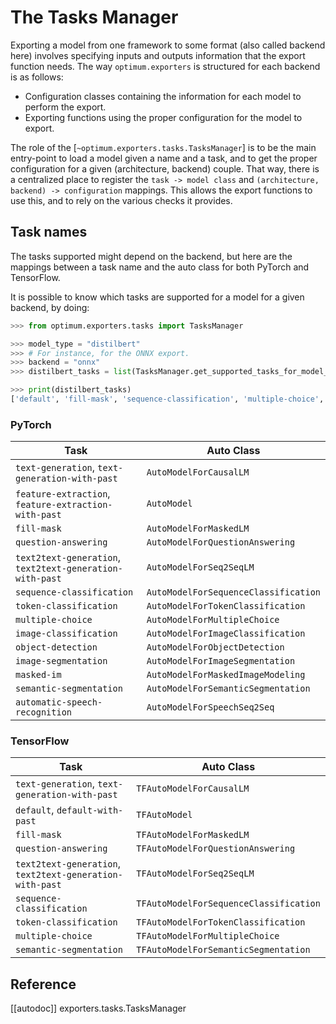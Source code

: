 <!--Copyright 2022 The HuggingFace Team. All rights reserved.

Licensed under the Apache License, Version 2.0 (the "License"); you may not use this file except in compliance with
the License. You may obtain a copy of the License at

http://www.apache.org/licenses/LICENSE-2.0

Unless required by applicable law or agreed to in writing, software distributed under the License is distributed on
an "AS IS" BASIS, WITHOUT WARRANTIES OR CONDITIONS OF ANY KIND, either express or implied. See the License for the
specific language governing permissions and limitations under the License.
-->

# The Tasks Manager

Exporting a model from one framework to some format (also called backend here) involves specifying inputs and outputs information that the export function needs. The way `optimum.exporters` is structured for each backend is as follows:
- Configuration classes containing the information for each model to perform the export.
- Exporting functions using the proper configuration for the model to export.

The role of the [`~optimum.exporters.tasks.TasksManager`] is to be the main entry-point to load a model given a name and a task, and to get the proper configuration for a given (architecture, backend) couple. That way, there is a centralized place to register the `task -> model class` and `(architecture, backend) -> configuration` mappings. This allows the export functions to use this, and to rely on the various checks it provides.

## Task names

The tasks supported might depend on the backend, but here are the mappings between a task name and the auto class for both PyTorch and TensorFlow.

<Tip>

It is possible to know which tasks are supported for a model for a given backend, by doing:

```python
>>> from optimum.exporters.tasks import TasksManager

>>> model_type = "distilbert"
>>> # For instance, for the ONNX export.
>>> backend = "onnx"
>>> distilbert_tasks = list(TasksManager.get_supported_tasks_for_model_type(model_type, backend).keys())

>>> print(distilbert_tasks)
['default', 'fill-mask', 'sequence-classification', 'multiple-choice', 'token-classification', 'question-answering']
```

</Tip>

### PyTorch

| Task                                 | Auto Class                           |
|--------------------------------------|--------------------------------------|
| `text-generation`, `text-generation-with-past`   | `AutoModelForCausalLM`               |
| `feature-extraction`, `feature-extraction-with-past`       | `AutoModel`                          |
| `fill-mask`                          | `AutoModelForMaskedLM`               |
| `question-answering`                 | `AutoModelForQuestionAnswering`      |
| `text2text-generation`, `text2text-generation-with-past` | `AutoModelForSeq2SeqLM`              |
| `sequence-classification`            | `AutoModelForSequenceClassification` |
| `token-classification`               | `AutoModelForTokenClassification`    |
| `multiple-choice`                    | `AutoModelForMultipleChoice`         |
| `image-classification`               | `AutoModelForImageClassification`    |
| `object-detection`                   | `AutoModelForObjectDetection`        |
| `image-segmentation`                 | `AutoModelForImageSegmentation`      |
| `masked-im`                          | `AutoModelForMaskedImageModeling`    |
| `semantic-segmentation`              | `AutoModelForSemanticSegmentation`   |
| `automatic-speech-recognition`                      | `AutoModelForSpeechSeq2Seq`          |

### TensorFlow

| Task                                 | Auto Class                             |
|--------------------------------------|----------------------------------------|
| `text-generation`, `text-generation-with-past`   | `TFAutoModelForCausalLM`               |
| `default`, `default-with-past`       | `TFAutoModel`                          |
| `fill-mask`                          | `TFAutoModelForMaskedLM`               |
| `question-answering`                 | `TFAutoModelForQuestionAnswering`      |
| `text2text-generation`, `text2text-generation-with-past` | `TFAutoModelForSeq2SeqLM`              |
| `sequence-classification`            | `TFAutoModelForSequenceClassification` |
| `token-classification`               | `TFAutoModelForTokenClassification`    |
| `multiple-choice`                    | `TFAutoModelForMultipleChoice`         |
| `semantic-segmentation`              | `TFAutoModelForSemanticSegmentation`   |


## Reference

[[autodoc]] exporters.tasks.TasksManager
